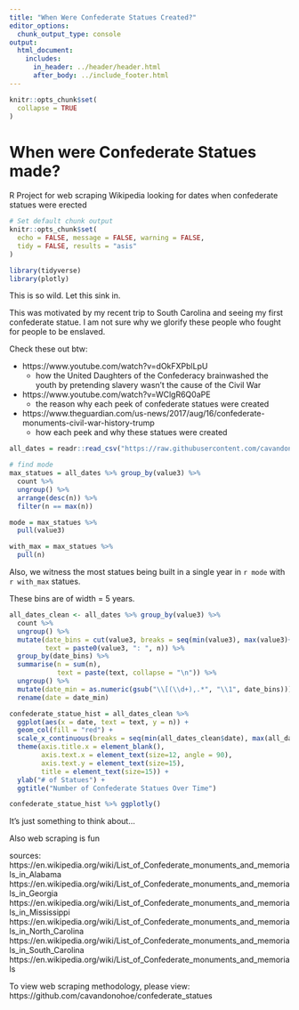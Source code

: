```yaml
---
title: "When Were Confederate Statues Created?"
editor_options: 
  chunk_output_type: console
output:
  html_document:
    includes:
      in_header: ../header/header.html
      after_body: ../include_footer.html
---
```



```r
knitr::opts_chunk$set(
  collapse = TRUE
)
```

# When were Confederate Statues made?


R Project for web scraping Wikipedia looking for dates when confederate statues were erected


```r
# Set default chunk output
knitr::opts_chunk$set(
  echo = FALSE, message = FALSE, warning = FALSE,
  tidy = FALSE, results = "asis"
)

library(tidyverse)
library(plotly)
```

This is so wild. Let this sink in.

This was motivated by my recent trip to South Carolina and seeing my first confederate statue. I am not sure why we glorify these people who fought for people to be enslaved.

Check these out btw:

* https://www.youtube.com/watch?v=dOkFXPblLpU
  - how the United Daughters of the Confederacy brainwashed the youth by pretending slavery wasn't the cause of the Civil War
* https://www.youtube.com/watch?v=WClgR6Q0aPE
  - the reason why each peek of confederate statues were created
* https://www.theguardian.com/us-news/2017/aug/16/confederate-monuments-civil-war-history-trump
  - how each peek and why these statues were created


```r
all_dates = readr::read_csv("https://raw.githubusercontent.com/cavandonohoe/confederate_statues/main/data/confederate_statue_dates.csv")

# find mode
max_statues = all_dates %>% group_by(value3) %>%
  count %>%
  ungroup() %>%
  arrange(desc(n)) %>%
  filter(n == max(n))

mode = max_statues %>% 
  pull(value3)

with_max = max_statues %>% 
  pull(n)
```

Also, we witness the most statues being built in a single year in `r mode` with `r with_max` statues.

These bins are of width = 5 years.

```r
all_dates_clean <- all_dates %>% group_by(value3) %>%
  count %>%
  ungroup() %>%
  mutate(date_bins = cut(value3, breaks = seq(min(value3), max(value3)+5, by = 5), right = FALSE),
         text = paste0(value3, ": ", n)) %>%
  group_by(date_bins) %>%
  summarise(n = sum(n),
            text = paste(text, collapse = "\n")) %>%
  ungroup() %>%
  mutate(date_min = as.numeric(gsub("\\[(\\d+),.*", "\\1", date_bins))) %>%
  rename(date = date_min)

confederate_statue_hist = all_dates_clean %>%
  ggplot(aes(x = date, text = text, y = n)) +
  geom_col(fill = "red") +
  scale_x_continuous(breaks = seq(min(all_dates_clean$date), max(all_dates_clean$date), by = 5)) +
  theme(axis.title.x = element_blank(),
        axis.text.x = element_text(size=12, angle = 90),
        axis.text.y = element_text(size=15),
        title = element_text(size=15)) +
  ylab("# of Statues") +
  ggtitle("Number of Confederate Statues Over Time")

confederate_statue_hist %>% ggplotly()
```

It's just something to think about...

Also web scraping is fun



sources:  
https://en.wikipedia.org/wiki/List_of_Confederate_monuments_and_memorials_in_Alabama
https://en.wikipedia.org/wiki/List_of_Confederate_monuments_and_memorials_in_Georgia
https://en.wikipedia.org/wiki/List_of_Confederate_monuments_and_memorials_in_Mississippi
https://en.wikipedia.org/wiki/List_of_Confederate_monuments_and_memorials_in_North_Carolina
https://en.wikipedia.org/wiki/List_of_Confederate_monuments_and_memorials_in_South_Carolina
https://en.wikipedia.org/wiki/List_of_Confederate_monuments_and_memorials



To view web scraping methodology, please view: https://github.com/cavandonohoe/confederate_statues



